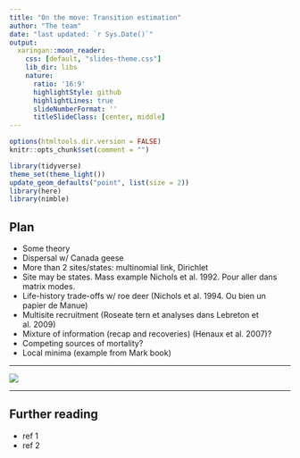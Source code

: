```yaml
---
title: "On the move: Transition estimation"
author: "The team"
date: "last updated: `r Sys.Date()`"
output:
  xaringan::moon_reader:
    css: [default, "slides-theme.css"]
    lib_dir: libs
    nature:
      ratio: '16:9'
      highlightStyle: github
      highlightLines: true
      slideNumberFormat: ''
      titleSlideClass: [center, middle]
---
```


```r
options(htmltools.dir.version = FALSE)
knitr::opts_chunk$set(comment = "")

library(tidyverse)
theme_set(theme_light())
update_geom_defaults("point", list(size = 2)) 
library(here)
library(nimble)
```

## Plan

+ Some theory
+ Dispersal w/ Canada geese
+ More than 2 sites/states: multinomial link, Dirichlet
+ Site may be states. Mass example Nichols et al. 1992. Pour aller dans matrix modes.
+ Life-history trade-offs w/ roe deer (Nichols et al. 1994. Ou bien un papier de Manue)
+ Multisite recruitment (Roseate tern et analyses dans Lebreton et al. 2009)
+ Mixture of information (recap and recoveries) (Henaux et al. 2007)? 
+ Competing sources of mortality?
+ Local minima (example from Mark book)

---

![](img/more_than_2_states.png)

---
## Further reading

+ ref 1
+ ref 2
